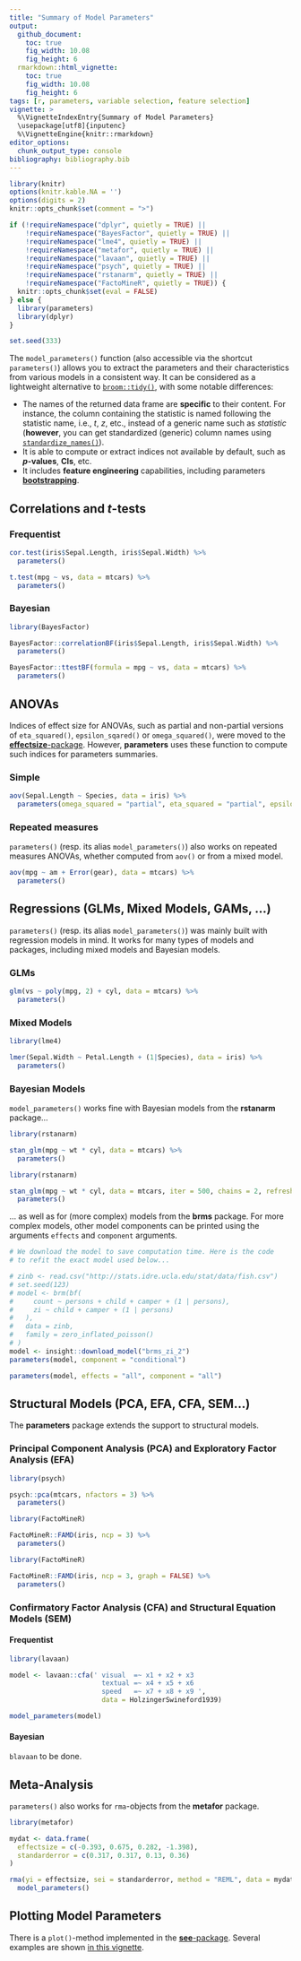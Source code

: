```yaml
---
title: "Summary of Model Parameters"
output: 
  github_document:
    toc: true
    fig_width: 10.08
    fig_height: 6
  rmarkdown::html_vignette:
    toc: true
    fig_width: 10.08
    fig_height: 6
tags: [r, parameters, variable selection, feature selection]
vignette: >
  %\VignetteIndexEntry{Summary of Model Parameters}
  \usepackage[utf8]{inputenc}
  %\VignetteEngine{knitr::rmarkdown}
editor_options: 
  chunk_output_type: console
bibliography: bibliography.bib
---
```


```r
library(knitr)
options(knitr.kable.NA = '')
options(digits = 2)
knitr::opts_chunk$set(comment = ">")

if (!requireNamespace("dplyr", quietly = TRUE) ||
    !requireNamespace("BayesFactor", quietly = TRUE) ||
    !requireNamespace("lme4", quietly = TRUE) ||
    !requireNamespace("metafor", quietly = TRUE) ||
    !requireNamespace("lavaan", quietly = TRUE) ||
    !requireNamespace("psych", quietly = TRUE) ||
    !requireNamespace("rstanarm", quietly = TRUE) ||
    !requireNamespace("FactoMineR", quietly = TRUE)) {
  knitr::opts_chunk$set(eval = FALSE)
} else {
  library(parameters)
  library(dplyr)
}

set.seed(333)
```

The `model_parameters()` function (also accessible via the shortcut `parameters()`) allows you to extract the parameters and their characteristics from various models in a consistent way. It can be considered as a lightweight alternative to [`broom::tidy()`](https://github.com/tidymodels/broom), with some notable differences: 

- The names of the returned data frame are **specific** to their content. For instance, the column containing the statistic is named following the statistic name, i.e., *t*, *z*, etc., instead of a generic name such as *statistic* (**however**, you can get standardized (generic) column names using [`standardize_names()`](https://easystats.github.io/parameters/reference/standardize_names.html)).
- It is able to compute or extract indices not available by default, such as ***p*-values**, **CIs**, etc.
- It includes **feature engineering** capabilities, including parameters [**bootstrapping**](https://easystats.github.io/parameters/articles/bootstrapping.html).


## Correlations and *t*-tests

### Frequentist

```r
cor.test(iris$Sepal.Length, iris$Sepal.Width) %>% 
  parameters()
```

```r
t.test(mpg ~ vs, data = mtcars) %>% 
  parameters()
```


### Bayesian

```r
library(BayesFactor)

BayesFactor::correlationBF(iris$Sepal.Length, iris$Sepal.Width) %>% 
  parameters()
```

```r
BayesFactor::ttestBF(formula = mpg ~ vs, data = mtcars) %>% 
  parameters()
```

## ANOVAs

Indices of effect size for ANOVAs, such as partial and non-partial versions of `eta_squared()`, `epsilon_sqared()` or `omega_squared()`, were moved to the [**effectsize**-package](https://easystats.github.io/effectsize/). However, **parameters** uses these function to compute such indices for parameters summaries.

### Simple

```r
aov(Sepal.Length ~ Species, data = iris) %>% 
  parameters(omega_squared = "partial", eta_squared = "partial", epsilon_squared = TRUE)
```

### Repeated measures

`parameters()` (resp. its alias `model_parameters()`) also works on repeated measures ANOVAs, whether computed from `aov()` or from a mixed model.

```r
aov(mpg ~ am + Error(gear), data = mtcars) %>% 
  parameters()
```


## Regressions (GLMs, Mixed Models, GAMs, ...)

`parameters()` (resp. its alias `model_parameters()`) was mainly built with regression models in mind. It works for many types of models and packages, including mixed models and Bayesian models.

### GLMs

```r
glm(vs ~ poly(mpg, 2) + cyl, data = mtcars) %>% 
  parameters()
```

### Mixed Models

```r
library(lme4)

lmer(Sepal.Width ~ Petal.Length + (1|Species), data = iris) %>% 
  parameters()
```

### Bayesian Models

`model_parameters()` works fine with Bayesian models from the **rstanarm** package...

```r
library(rstanarm)

stan_glm(mpg ~ wt * cyl, data = mtcars) %>% 
  parameters()
```
```r
library(rstanarm)

stan_glm(mpg ~ wt * cyl, data = mtcars, iter = 500, chains = 2, refresh = 0) %>% 
  parameters()
```

... as well as for (more complex) models from the **brms** package. For more complex models, other model components can be printed using the arguments `effects` and `component` arguments.

```r
# We download the model to save computation time. Here is the code
# to refit the exact model used below...

# zinb <- read.csv("http://stats.idre.ucla.edu/stat/data/fish.csv")
# set.seed(123)
# model <- brm(bf(
#     count ~ persons + child + camper + (1 | persons),
#     zi ~ child + camper + (1 | persons)
#   ),
#   data = zinb,
#   family = zero_inflated_poisson()
# )
model <- insight::download_model("brms_zi_2")
parameters(model, component = "conditional")

parameters(model, effects = "all", component = "all")
```

## Structural Models (PCA, EFA, CFA, SEM...)

The **parameters** package extends the support to structural models.

### Principal Component Analysis (PCA) and Exploratory Factor Analysis (EFA) 

```r
library(psych)

psych::pca(mtcars, nfactors = 3) %>% 
  parameters()
```

```r
library(FactoMineR)

FactoMineR::FAMD(iris, ncp = 3) %>% 
  parameters()
```
```r
library(FactoMineR)

FactoMineR::FAMD(iris, ncp = 3, graph = FALSE) %>% 
  parameters()
```


### Confirmatory Factor Analysis (CFA) and Structural Equation Models (SEM)

#### Frequentist

```r
library(lavaan)

model <- lavaan::cfa(' visual  =~ x1 + x2 + x3
                       textual =~ x4 + x5 + x6
                       speed   =~ x7 + x8 + x9 ', 
                       data = HolzingerSwineford1939)

model_parameters(model)
```

#### Bayesian

`blavaan` to be done.

## Meta-Analysis

`parameters()` also works for `rma`-objects from the **metafor** package.

```r
library(metafor)

mydat <- data.frame(
  effectsize = c(-0.393, 0.675, 0.282, -1.398),
  standarderror = c(0.317, 0.317, 0.13, 0.36)
)

rma(yi = effectsize, sei = standarderror, method = "REML", data = mydat) %>% 
  model_parameters()
```

## Plotting Model Parameters

There is a `plot()`-method implemented in the [**see**-package](https://easystats.github.io/see/). Several examples are shown [in this vignette](https://easystats.github.io/see/articles/parameters.html).
